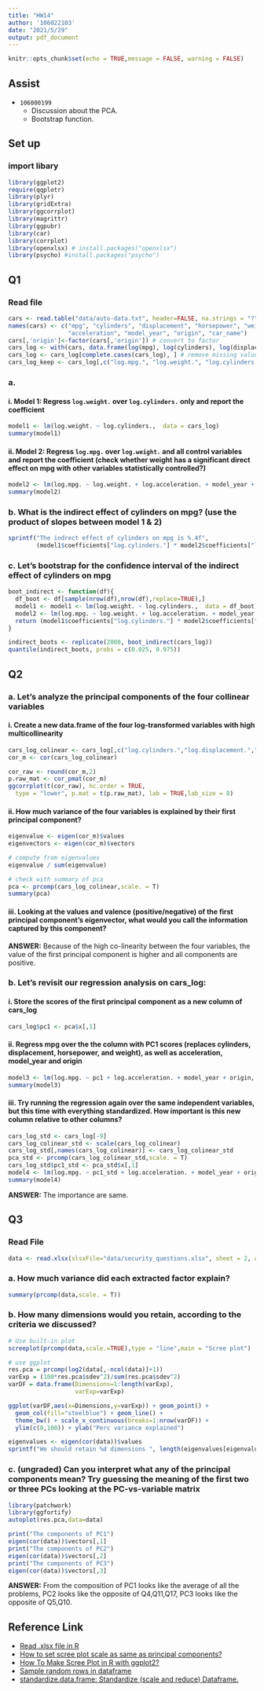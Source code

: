 ```yaml
---
title: "HW14"
author: '106022103'
date: "2021/5/29"
output: pdf_document
---
```


```r
knitr::opts_chunk$set(echo = TRUE,message = FALSE, warning = FALSE)
```

## Assist
+ `106000199`
  + Discussion about the PCA.
  + Bootstrap function.

## Set up

### import libary

```r
library(ggplot2)
require(qqplotr)
library(plyr)
library(gridExtra)
library(ggcorrplot)
library(magrittr)
library(ggpubr)
library(car)
library(corrplot)
library(openxlsx) # install.packages("openxlsx")
library(psycho) #install.packages("psycho")
```


## Q1

### Read file

```r
cars <- read.table("data/auto-data.txt", header=FALSE, na.strings = "?")
names(cars) <- c("mpg", "cylinders", "displacement", "horsepower", "weight", 
                 "acceleration", "model_year", "origin", "car_name")
cars[,'origin']<-factor(cars[,'origin']) # convert to factor
cars_log <- with(cars, data.frame(log(mpg), log(cylinders), log(displacement), log(horsepower), log(weight), log(acceleration), model_year, origin))
cars_log <- cars_log[complete.cases(cars_log), ] # remove missing value
cars_log_keep <- cars_log[,c("log.mpg.", "log.weight.", "log.cylinders.", "log.acceleration.", "model_year", "origin")]
```

### a. 

#### i.	Model 1: Regress `log.weight.` over `log.cylinders.` only and report the coefficient  
 
```r
model1 <- lm(log.weight. ~ log.cylinders.,  data = cars_log)
summary(model1)
```
#### ii.	Model 2: Regress `log.mpg.` over `log.weight.` and all control variables and report the coefficient (check whether weight has a significant direct effect on mpg with other variables statistically controlled?)

```r
model2 <- lm(log.mpg. ~ log.weight. + log.acceleration. + model_year + origin,  data = cars_log)
summary(model2)
```

### b.	What is the indirect effect of cylinders on mpg? (use the product of slopes between model 1 & 2)

```r
sprintf("The indrect effect of cylinders on mpg is %.4f",
        (model1$coefficients["log.cylinders."] * model2$coefficients["log.weight."]))
```

### c.	Let’s bootstrap for the confidence interval of the indirect effect of cylinders on mpg

```r
boot_indirect <- function(df){
  df_boot <- df[sample(nrow(df),nrow(df),replace=TRUE),]
  model1 <- model1 <- lm(log.weight. ~ log.cylinders.,  data = df_boot)
  model2 <- lm(log.mpg. ~ log.weight. + log.acceleration. + model_year + origin,  data = df_boot)
  return (model1$coefficients["log.cylinders."] * model2$coefficients["log.weight."])
}

indirect_boots <- replicate(2000, boot_indirect(cars_log))
quantile(indirect_boots, probs = c(0.025, 0.975))
``` 



## Q2 

### a. Let’s analyze the principal components of the four collinear variables

#### i. Create a new data.frame of the four log-transformed variables with high multicollinearity

```r
cars_log_colinear <- cars_log[,c("log.cylinders.","log.displacement.","log.horsepower.","log.weight.")]
cor_m <- cor(cars_log_colinear)

cor_raw <- round(cor_m,2)
p.raw_mat <- cor_pmat(cor_m)
ggcorrplot(t(cor_raw), hc.order = TRUE,
  type = "lower", p.mat = t(p.raw_mat), lab = TRUE,lab_size = 8)
```

#### ii. How much variance of the four variables is explained by their first principal component?

```r
eigenvalue <- eigen(cor_m)$values
eigenvectors <- eigen(cor_m)$vectors

# compute from eigenvalues
eigenvalue / sum(eigenvalue)

# check with summary of pca
pca <- prcomp(cars_log_colinear,scale. = T)
summary(pca)
```


#### iii. Looking at the values and valence (positive/negative) of the first principal component’s eigenvector, what would you call the information captured by this component?

**ANSWER:** Because of the high co-linearity between the four variables, the value of the first principal component is higher and all components are positive.


### b. Let’s revisit our regression analysis on cars_log:

#### i. Store the scores of the first principal component as a new column of cars_log

```r
cars_log$pc1 <- pca$x[,1]
```


#### ii. Regress mpg over the the column with PC1 scores (replaces cylinders, displacement, horsepower, and weight), as well as acceleration, model_year and origin

```r
model3 <- lm(log.mpg. ~ pc1 + log.acceleration. + model_year + origin,  data = cars_log)
summary(model3)
```
#### iii. Try running the regression again over the same independent variables, but this time with everything standardized. How important is this new column relative to other columns?

```r
cars_log_std <- cars_log[-9]
cars_log_colinear_std <- scale(cars_log_colinear)
cars_log_std[,names(cars_log_colinear)] <- cars_log_colinear_std
pca_std <- prcomp(cars_log_colinear_std,scale. = T)
cars_log_std$pc1_std <- pca_std$x[,1]
model4 <- lm(log.mpg. ~ pc1_std + log.acceleration. + model_year + origin,  data = cars_log_std)
summary(model4)
```
**ANSWER:**  The importance are same.


## Q3 

### Read File

```r
data <- read.xlsx(xlsxFile="data/security_questions.xlsx", sheet = 2, colNames = TRUE)
```

### a. How much variance did each extracted factor explain?

```r
summary(prcomp(data,scale. = T))
```

### b. How many dimensions would you retain, according to the criteria we discussed?

```r
# Use built-in plot
screeplot(prcomp(data,scale.=TRUE),type = "line",main = "Scree plot")

# use ggplot
res.pca = prcomp(log2(data[,-ncol(data)]+1))
varExp = (100*res.pca$sdev^2)/sum(res.pca$sdev^2)
varDF = data.frame(Dimensions=1:length(varExp),
                   varExp=varExp)

ggplot(varDF,aes(x=Dimensions,y=varExp)) + geom_point() + 
  geom_col(fill="steelblue") + geom_line() + 
  theme_bw() + scale_x_continuous(breaks=1:nrow(varDF)) + 
  ylim(c(0,100)) + ylab("Perc variance explained")
```

```r
eigenvalues <- eigen(cor(data))$values
sprintf("We should retain %d dimensions ", length(eigenvalues[eigenvalues>1]))
```

### c. (ungraded) Can you interpret what any of the principal components mean? Try guessing the meaning of the first two or three PCs looking at the PC-vs-variable matrix

```r
library(patchwork)
library(ggfortify)
autoplot(res.pca,data=data)
```



```r
print("The components of PC1")
eigen(cor(data))$vectors[,1]
print("The components of PC2")
eigen(cor(data))$vectors[,2]
print("The components of PC3")
eigen(cor(data))$vectors[,3]
```
**ANSWER:** From the composition of PC1 looks like the average of all the problems, PC2 looks like the opposite of Q4,Q11,Q17, PC3 looks like the opposite of Q5,Q10.

## Reference Link
+ [Read .xlsx file in R](https://www.delftstack.com/zh-tw/howto/r/read-xlsx-in-r/)
+ [How to set scree plot scale as same as principal components?](https://stackoverflow.com/questions/60957020/how-to-set-scree-plot-scale-as-same-as-principal-components)
+ [How To Make Scree Plot in R with ggplot2?](https://datavizpyr.com/how-to-make-scree-plot-in-r-with-ggplot2/)
+ [Sample random rows in dataframe](https://stackoverflow.com/questions/8273313/sample-random-rows-in-dataframe)
+ [standardize.data.frame: Standardize (scale and reduce) Dataframe.](https://www.rdocumentation.org/packages/psycho/versions/0.4.91/topics/standardize.data.frame)

